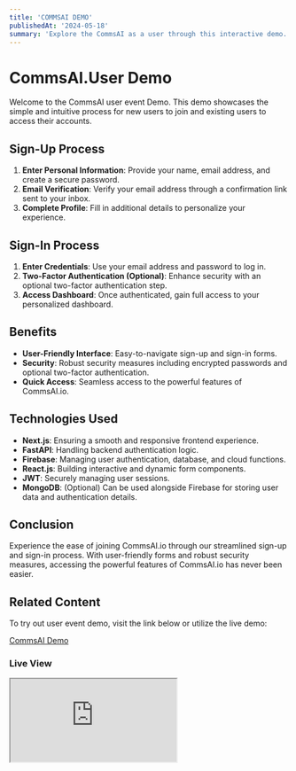 ```yaml
---
title: 'COMMSAI DEMO'
publishedAt: '2024-05-18'
summary: 'Explore the CommsAI as a user through this interactive demo. Experience the ease of accessing the powerful features of CommsAI.io.'
---
```


# CommsAI.User Demo

Welcome to the CommsAI user event Demo. This demo showcases the simple and intuitive process for new users to join and existing users to access their accounts.

## Sign-Up Process

1. **Enter Personal Information**: Provide your name, email address, and create a secure password.
2. **Email Verification**: Verify your email address through a confirmation link sent to your inbox.
3. **Complete Profile**: Fill in additional details to personalize your experience.

## Sign-In Process

1. **Enter Credentials**: Use your email address and password to log in.
2. **Two-Factor Authentication (Optional)**: Enhance security with an optional two-factor authentication step.
3. **Access Dashboard**: Once authenticated, gain full access to your personalized dashboard.

## Benefits

- **User-Friendly Interface**: Easy-to-navigate sign-up and sign-in forms.
- **Security**: Robust security measures including encrypted passwords and optional two-factor authentication.
- **Quick Access**: Seamless access to the powerful features of CommsAI.io.

## Technologies Used

- **Next.js**: Ensuring a smooth and responsive frontend experience.
- **FastAPI**: Handling backend authentication logic.
- **Firebase**: Managing user authentication, database, and cloud functions.
- **React.js**: Building interactive and dynamic form components.
- **JWT**: Securely managing user sessions.
- **MongoDB**: (Optional) Can be used alongside Firebase for storing user data and authentication details.

## Conclusion

Experience the ease of joining CommsAI.io through our streamlined sign-up and sign-in process. With user-friendly forms and robust security measures, accessing the powerful features of CommsAI.io has never been easier.

## Related Content

To try out user event demo, visit the link below or utilize the live demo:

[CommsAI Demo](https://commsai-demo.vercel.app/)


### Live View

<div className="iframe-container mobile">
  <iframe
    src="https://commsai-demo.vercel.app/"
    title="CommsAI Demo Desktop View"
    allowfullscreen
  ></iframe>
</div>

